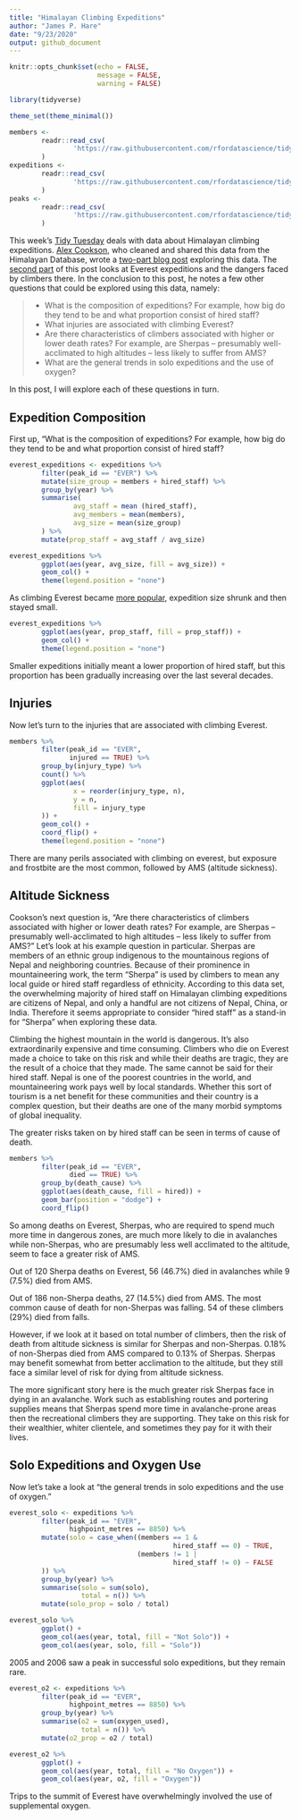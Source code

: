 ```yaml
---
title: "Himalayan Climbing Expeditions"
author: "James P. Hare"
date: "9/23/2020"
output: github_document
---
```


```r
knitr::opts_chunk$set(echo = FALSE,
                      message = FALSE,
                      warning = FALSE)

library(tidyverse)

theme_set(theme_minimal())

members <-
        readr::read_csv(
                'https://raw.githubusercontent.com/rfordatascience/tidytuesday/master/data/2020/2020-09-22/members.csv'
        )
expeditions <-
        readr::read_csv(
                'https://raw.githubusercontent.com/rfordatascience/tidytuesday/master/data/2020/2020-09-22/expeditions.csv'
        )
peaks <-
        readr::read_csv(
                'https://raw.githubusercontent.com/rfordatascience/tidytuesday/master/data/2020/2020-09-22/peaks.csv'
        )
```

This week's [Tidy Tuesday](https://github.com/rfordatascience/tidytuesday/blob/master/data/2020/2020-09-22/readme.md) deals with data about Himalayan climbing expeditions. [Alex Cookson](https://twitter.com/alexcookson), who cleaned and shared this data from the Himalayan Database, wrote a [two-part blog post](https://www.alexcookson.com/post/analyzing-himalayan-peaks-first-ascents/) exploring this data. The [second part](https://www.alexcookson.com/post/how-dangerous-is-climbing-mount-everest/) of this post looks at Everest expeditions and the dangers faced by climbers there. In the conclusion to this post, he notes a few other questions that could be explored using this data, namely:

> * What is the composition of expeditions? For example, how big do they tend to be and what proportion consist of hired staff?
> * What injuries are associated with climbing Everest?
> * Are there characteristics of climbers associated with higher or lower death rates? For example, are Sherpas – presumably well-acclimated to high altitudes – less likely to suffer from AMS?
> * What are the general trends in solo expeditions and the use of oxygen?

In this post, I will explore each of these questions in turn.

## Expedition Composition

First up, "What is the composition of expeditions? For example, how big do they tend to be and what proportion consist of hired staff?

```r
everest_expeditions <- expeditions %>%
        filter(peak_id == "EVER") %>%
        mutate(size_group = members + hired_staff) %>%
        group_by(year) %>%
        summarise(
                avg_staff = mean (hired_staff),
                avg_members = mean(members),
                avg_size = mean(size_group)
        ) %>%
        mutate(prop_staff = avg_staff / avg_size)

everest_expeditions %>%
        ggplot(aes(year, avg_size, fill = avg_size)) +
        geom_col() +
        theme(legend.position = "none")
```

As climbing Everest became [more popular](https://www.alexcookson.com/post/how-dangerous-is-climbing-mount-everest/), expedition size shrunk and then stayed small. 

```r
everest_expeditions %>%
        ggplot(aes(year, prop_staff, fill = prop_staff)) +
        geom_col() +
        theme(legend.position = "none")
```

Smaller expeditions initially meant a lower proportion of hired staff, but this proportion has been gradually increasing over the last several decades.

## Injuries

Now let's turn to the injuries that are associated with climbing Everest.

```r
members %>%
        filter(peak_id == "EVER",
               injured == TRUE) %>%
        group_by(injury_type) %>%
        count() %>%
        ggplot(aes(
                x = reorder(injury_type, n),
                y = n,
                fill = injury_type
        )) +
        geom_col() +
        coord_flip() +
        theme(legend.position = "none")
```

There are many perils associated with climbing on everest, but exposure and frostbite are the most common, followed by AMS (altitude sickness).

## Altitude Sickness

Cookson's next question is, "Are there characteristics of climbers associated with higher or lower death rates? For example, are Sherpas – presumably well-acclimated to high altitudes – less likely to suffer from AMS?" Let's look at his example question in particular. Sherpas are members of an ethnic group indigenous to the mountainous regions of Nepal and neighboring countries. Because of their prominence in mountaineering work, the term "Sherpa" is used by climbers to mean any local guide or hired staff regardless of ethnicity. According to this data set, the overwhelming majority of hired staff on Himalayan climbing expeditions are citizens of Nepal, and only a handful are not citizens of Nepal, China, or India. Therefore it seems appropriate to consider "hired staff" as a stand-in for "Sherpa" when exploring these data.

Climbing the highest mountain in the world is dangerous. It's also extraordinarily expensive and time consuming. Climbers who die on Everest made a choice to take on this risk and while their deaths are tragic, they are the result of a choice that they made. The same cannot be said for their hired staff. Nepal is one of the poorest countries in the world, and mountaineering work pays well by local standards. Whether this sort of tourism is a net benefit for these communities and their country is a complex question, but their deaths are one of the many morbid symptoms of global inequality.  

The greater risks taken on by hired staff can be seen in terms of cause of death.

```r
members %>%
        filter(peak_id == "EVER",
               died == TRUE) %>%
        group_by(death_cause) %>%
        ggplot(aes(death_cause, fill = hired)) +
        geom_bar(position = "dodge") +
        coord_flip()
```

So among deaths on Everest, Sherpas, who are required to spend much more time in dangerous zones, are much more likely to die in avalanches while non-Sherpas, who are presumably less well acclimated to the altitude, seem to face a greater risk of AMS.

Out of 120 Sherpa deaths on Everest, 56 (46.7%) died in avalanches while 9 (7.5%) died from AMS.

Out of 186 non-Sherpa deaths, 27 (14.5%) died from AMS. The most common cause of death for non-Sherpas was falling. 54 of these climbers (29%) died from falls.

However, if we look at it based on total number of climbers, then the risk of death from altitude sickness is similar for Sherpas and non-Sherpas. 0.18% of non-Sherpas died from AMS compared to 0.13% of Sherpas. Sherpas may benefit somewhat from better acclimation to the altitude, but they still face a similar level of risk for dying from altitude sickness.

The more significant story here is the much greater risk Sherpas face in dying in an avalanche. Work such as establishing routes and portering supplies means that Sherpas spend more time in avalanche-prone areas then the recreational climbers they are supporting. They take on this risk for their wealthier, whiter clientele, and sometimes they pay for it with their lives.  

## Solo Expeditions and Oxygen Use

Now let's take a look at "the general trends in solo expeditions and the use of oxygen."


```r
everest_solo <- expeditions %>%
        filter(peak_id == "EVER",
               highpoint_metres == 8850) %>%
        mutate(solo = case_when((members == 1 &
                                         hired_staff == 0) ~ TRUE,
                                (members != 1 |
                                         hired_staff != 0) ~ FALSE
        )) %>%
        group_by(year) %>%
        summarise(solo = sum(solo),
                  total = n()) %>%
        mutate(solo_prop = solo / total)

everest_solo %>%
        ggplot() +
        geom_col(aes(year, total, fill = "Not Solo")) +
        geom_col(aes(year, solo, fill = "Solo"))
```

2005 and 2006 saw a peak in successful solo expeditions, but they remain rare.

```r
everest_o2 <- expeditions %>%
        filter(peak_id == "EVER",
               highpoint_metres == 8850) %>%
        group_by(year) %>%
        summarise(o2 = sum(oxygen_used),
                  total = n()) %>%
        mutate(o2_prop = o2 / total)

everest_o2 %>%
        ggplot() +
        geom_col(aes(year, total, fill = "No Oxygen")) +
        geom_col(aes(year, o2, fill = "Oxygen"))
```

Trips to the summit of Everest have overwhelmingly involved the use of supplemental oxygen.
